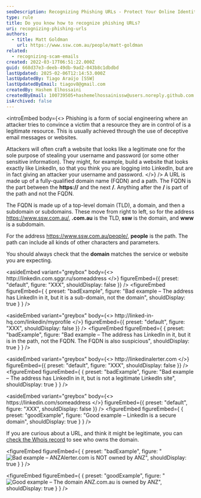 ```yaml
---
seoDescription: Recognizing Phishing URLs - Protect Your Online Identity
type: rule
title: Do you know how to recognize phishing URLs?
uri: recognizing-phishing-urls
authors:
  - title: Matt Goldman
    url: https://www.ssw.com.au/people/matt-goldman
related:
  - recognizing-scam-emails
created: 2022-03-17T06:51:22.000Z
guid: 668d37e3-deeb-49db-9ad2-043b8c1dbdbd
lastUpdated: 2025-02-06T12:14:53.000Z
lastUpdatedBy: Tiago Araújo [SSW]
lastUpdatedByEmail: tiagov8@gmail.com
createdBy: Hashem Elhossaini
createdByEmail: 100739505+hashemelhossainissw@users.noreply.github.com
isArchived: false
---
```


<introEmbed
  body={<>
Phishing is a form of social engineering where an attacker tries to convince a victim that a resource they are in control of is a legitimate resource. This is usually achieved through the use of deceptive email messages or websites.

Attackers will often craft a website that looks like a legitimate one for the sole purpose of stealing your username and password (or some other sensitive information). They might, for example, build a website that looks exactly like LinkedIn, so that you think you are logging into LinkedIn, but are in fact giving an attacker your username and password.
  </>}
/>
A URL is made up of a fully-qualified domain name (FQDN) and a path. The FQDN is the part between the **https://** and the next **/**. Anything after the **/** is part of the path and not the FQDN.

The FQDN is made up of a top-level domain (TLD), a domain, and then a subdomain or subdomains. These move from right to left, so for the address <https://www.ssw.com.au/>, **.com.au** is the TLD, **ssw** is the domain, and **www** is a subdomain.

For the address <https://www.ssw.com.au/people/>, **people** is the path. The path can include all kinds of other characters and parameters.

You should always check that the **domain** matches the service or website you are expecting.

<asideEmbed
  variant="greybox"
  body={<>
    http&#58;//linkedin&#46;com&#46;sggr&#46;ru/someaddress
  </>}
  figureEmbed={{
    preset: "default",
    figure: "XXX",
    shouldDisplay: false
  }}
/>
<figureEmbed figureEmbed={ {
  preset: "badExample",
  figure: "Bad example – The address has LinkedIn in it, but it is a sub-domain, not the domain",
  shouldDisplay: true
} } />


<asideEmbed
  variant="greybox"
  body={<>
    http&#58;//linked-in-hq&#46;com/linkedin/myprofile
  </>}
  figureEmbed={{
    preset: "default",
    figure: "XXX",
    shouldDisplay: false
  }}
/>
<figureEmbed figureEmbed={ {
  preset: "badExample",
  figure: "Bad example – The address has LinkedIn in it, but it is in the path, not the FQDN. The FQDN is also suspicious",
  shouldDisplay: true
} } />


<asideEmbed
  variant="greybox"
  body={<>
    http&#58;//linkedinalerter&#46;com
  </>}
  figureEmbed={{
    preset: "default",
    figure: "XXX",
    shouldDisplay: false
  }}
/>
<figureEmbed figureEmbed={ {
  preset: "badExample",
  figure: "Bad example – The address has LinkedIn in it, but is not a legitimate LinkedIn site",
  shouldDisplay: true
} } />


<asideEmbed
  variant="greybox"
  body={<>
    https&#58;//linkedin&#46;com/someaddress
  </>}
  figureEmbed={{
    preset: "default",
    figure: "XXX",
    shouldDisplay: false
  }}
/>
<figureEmbed figureEmbed={ {
  preset: "goodExample",
  figure: "Good example – LinkedIn is a secure domain",
  shouldDisplay: true
} } />


If you are curious about a URL, and think it might be legitimate, you can [check the Whois record](https://whois.domaintools.com) to see who owns the domain.

<figureEmbed figureEmbed={ {
  preset: "badExample",
  figure: "![Bad example – ANZAlerter.com is NOT owned by ANZ](/uploads/rules/recognizing-phishing-urls/bad-whois.png)",
  shouldDisplay: true
} } />


<figureEmbed figureEmbed={ {
  preset: "goodExample",
  figure: "![Good example – The domain ANZ.com.au is owned by ANZ](/uploads/rules/recognizing-phishing-urls/good-whois.png)",
  shouldDisplay: true
} } />
